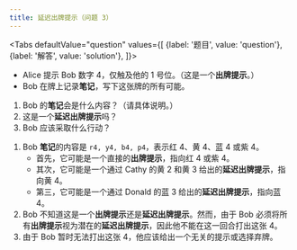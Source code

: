 ```yaml
---
title: 延迟出牌提示（问题 3）
---
```



<BeginnersGuideProgress id="delayed-play-clues-question-3" />

<Tabs
  defaultValue="question"
  values={[
    {label: '题目', value: 'question'},
    {label: '解答', value: 'solution'},
  ]}>
<TabItem value="question">

- Alice 提示 Bob 数字 4，仅触及他的 1 号位。（这是一个**出牌提示**。）
- Bob 在牌上记录**笔记**，写下这张牌的所有可能。

1. Bob 的**笔记**会是什么内容？（请具体说明。）
1. 这是一个**延迟出牌提示**吗？
1. Bob 应该采取什么行动？

</TabItem>
<TabItem value="solution">

1. Bob **笔记**的内容是 `r4, y4, b4, p4`，表示红 4、黄 4、蓝 4 或紫 4。
   - 首先，它可能是一个直接的**出牌提示**，指向红 4 或紫 4。
   - 其次，它可能是一个通过 Cathy 的黄 2 和黄 3 给出的**延迟出牌提示**，指向黄 4。
   - 第三，它可能是一个通过 Donald 的蓝 3 给出的**延迟出牌提示**，指向蓝 4。
1. Bob 不知道这是一个**出牌提示**还是**延迟出牌提示**。然而，由于 Bob 必须将所有**出牌提示**视为潜在的**延迟出牌提示**，因此他不能在这一回合打出这张 4。
1. 由于 Bob 暂时无法打出这张 4，他应该给出一个无关的提示或选择弃牌。

</TabItem>
</Tabs>

<DelayedPlayCluesQuestion3 />

